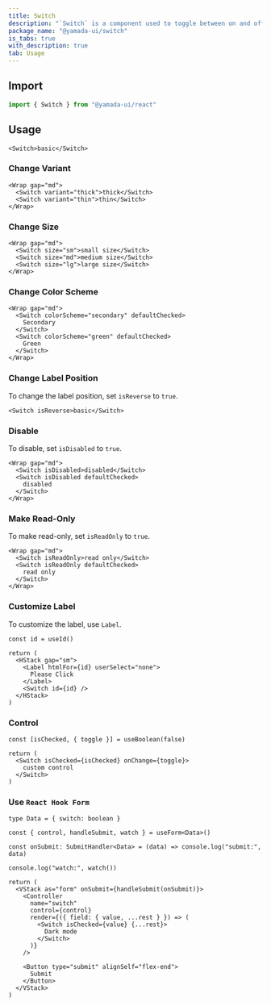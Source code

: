 ```yaml
---
title: Switch
description: "`Switch` is a component used to toggle between on and off states."
package_name: "@yamada-ui/switch"
is_tabs: true
with_description: true
tab: Usage
---
```


## Import

```ts
import { Switch } from "@yamada-ui/react"
```

## Usage

```tsx
<Switch>basic</Switch>
```

### Change Variant

```tsx
<Wrap gap="md">
  <Switch variant="thick">thick</Switch>
  <Switch variant="thin">thin</Switch>
</Wrap>
```

### Change Size

```tsx
<Wrap gap="md">
  <Switch size="sm">small size</Switch>
  <Switch size="md">medium size</Switch>
  <Switch size="lg">large size</Switch>
</Wrap>
```

### Change Color Scheme

```tsx
<Wrap gap="md">
  <Switch colorScheme="secondary" defaultChecked>
    Secondary
  </Switch>
  <Switch colorScheme="green" defaultChecked>
    Green
  </Switch>
</Wrap>
```

### Change Label Position

To change the label position, set `isReverse` to `true`.

```tsx
<Switch isReverse>basic</Switch>
```

### Disable

To disable, set `isDisabled` to `true`.

```tsx
<Wrap gap="md">
  <Switch isDisabled>disabled</Switch>
  <Switch isDisabled defaultChecked>
    disabled
  </Switch>
</Wrap>
```

### Make Read-Only

To make read-only, set `isReadOnly` to `true`.

```tsx
<Wrap gap="md">
  <Switch isReadOnly>read only</Switch>
  <Switch isReadOnly defaultChecked>
    read only
  </Switch>
</Wrap>
```

### Customize Label

To customize the label, use `Label`.

```tsx functional=true
const id = useId()

return (
  <HStack gap="sm">
    <Label htmlFor={id} userSelect="none">
      Please Click
    </Label>
    <Switch id={id} />
  </HStack>
)
```

### Control

```tsx functional=true
const [isChecked, { toggle }] = useBoolean(false)

return (
  <Switch isChecked={isChecked} onChange={toggle}>
    custom control
  </Switch>
)
```

### Use `React Hook Form`

```tsx functional=true
type Data = { switch: boolean }

const { control, handleSubmit, watch } = useForm<Data>()

const onSubmit: SubmitHandler<Data> = (data) => console.log("submit:", data)

console.log("watch:", watch())

return (
  <VStack as="form" onSubmit={handleSubmit(onSubmit)}>
    <Controller
      name="switch"
      control={control}
      render={({ field: { value, ...rest } }) => (
        <Switch isChecked={value} {...rest}>
          Dark mode
        </Switch>
      )}
    />

    <Button type="submit" alignSelf="flex-end">
      Submit
    </Button>
  </VStack>
)
```
